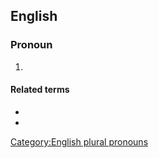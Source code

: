 ==English==

===Pronoun===
{{en-pron}}

# {{lb|en|nonstandard|or|dialectal}} {{alternative form of|yourselves|lang=en}}

====Related terms====
* {{l|en|yer}}
* {{l|en|yerself}}

[[Category:English plural pronouns]]